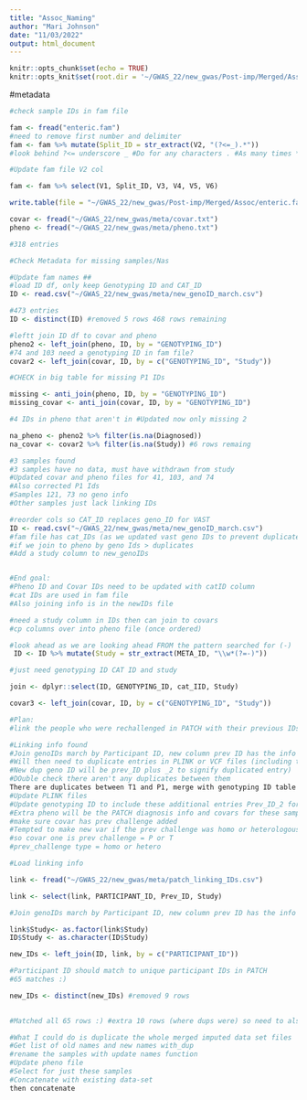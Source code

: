 ```yaml
---
title: "Assoc_Naming"
author: "Mari Johnson"
date: "11/03/2022"
output: html_document
---
```


```r
knitr::opts_chunk$set(echo = TRUE)
knitr::opts_knit$set(root.dir = '~/GWAS_22/new_gwas/Post-imp/Merged/Assoc')
```

#metadata
```r

#check sample IDs in fam file

fam <- fread("enteric.fam")
#need to remove first number and delimiter
fam <- fam %>% mutate(Split_ID = str_extract(V2, "(?<=_).*"))
#look behind ?<= underscore _ #Do for any characters . #As many times *

#Update fam file V2 col

fam <- fam %>% select(V1, Split_ID, V3, V4, V5, V6)

write.table(file = "~/GWAS_22/new_gwas/Post-imp/Merged/Assoc/enteric.fam", fam, row.names = F, col.names = F, quote=F, sep="\t")

```

```r
covar <- fread("~/GWAS_22/new_gwas/meta/covar.txt")
pheno <- fread("~/GWAS_22/new_gwas/meta/pheno.txt")

#318 entries

#Check Metadata for missing samples/Nas

#Update fam names ##
#load ID df, only keep Genotyping ID and CAT_ID
ID <- read.csv("~/GWAS_22/new_gwas/meta/new_genoID_march.csv")

#473 entries
ID <- distinct(ID) #removed 5 rows 468 rows remaining

#leftt join ID df to covar and pheno
pheno2 <- left_join(pheno, ID, by = "GENOTYPING_ID")
#74 and 103 need a genotyping ID in fam file?
covar2 <- left_join(covar, ID, by = c("GENOTYPING_ID", "Study"))

#CHECK in big table for missing P1 IDs

missing <- anti_join(pheno, ID, by = "GENOTYPING_ID")
missing_covar <- anti_join(covar, ID, by = "GENOTYPING_ID")

#4 IDs in pheno that aren't in #Updated now only missing 2

na_pheno <- pheno2 %>% filter(is.na(Diagnosed))
na_covar <- covar2 %>% filter(is.na(Study)) #6 rows remaing

#3 samples found
#3 samples have no data, must have withdrawn from study
#Updated covar and pheno files for 41, 103, and 74 
#Also corrected P1 Ids
#Samples 121, 73 no geno info
#Other samples just lack linking IDs

#reorder cols so CAT_ID replaces geno_ID for VAST
ID <- read.csv("~/GWAS_22/new_gwas/meta/new_genoID_march.csv")
#fam file has cat_IDs (as we updated vast geno IDs to prevent duplicates)
#if we join to pheno by geno Ids > duplicates
#Add a study column to new_genoIDs


#End goal:
#Pheno ID and Covar IDs need to be updated with catID column 
#cat IDs are used in fam file
#Also joining info is in the newIDs file

#need a study column in IDs then can join to covars
#cp columns over into pheno file (once ordered)

#look ahead as we are looking ahead FROM the pattern searched for (-)
 ID <- ID %>% mutate(Study = str_extract(META_ID, "\\w*(?=-)"))

#just need genotyping ID CAT ID and study

join <- dplyr::select(ID, GENOTYPING_ID, cat_IID, Study)

covar3 <- left_join(covar, ID, by = c("GENOTYPING_ID", "Study"))

```

```r
#Plan:
#link the people who were rechallenged in PATCH with their previous IDs from the studies they were originally challenged in.

#Linking info found
#Join genoIDs march by Participant ID, new column prev ID has the info
#Will then need to duplicate entries in PLINK or VCF files (including the geno info
#New dup geno ID will be prev_ID plus _2 to signify duplicated entry)
#DOuble check there aren't any duplicates between them
There are duplicates between T1 and P1, merge with genotyping ID table by study as well
#Update PLINK files
#Update genotyping ID to include these additional entries Prev_ID_2 for the rechallenge samples
#Extra pheno will be the PATCH diagnosis info and covars for these samples
#make sure covar has prev challenge added
#Tempted to make new var if the prev challenge was homo or heterologous
#so covar one is prev challenge = P or T
#prev_challenge type = homo or hetero

#Load linking info 

link <- fread("~/GWAS_22/new_gwas/meta/patch_linking_IDs.csv")

link <- select(link, PARTICIPANT_ID, Prev_ID, Study)

#Join genoIDs march by Participant ID, new column prev ID has the info

link$Study<- as.factor(link$Study)
ID$Study <- as.character(ID$Study)

new_IDs <- left_join(ID, link, by = c("PARTICIPANT_ID"))

#Participant ID should match to unique participant IDs in PATCH
#65 matches :)

new_IDs <- distinct(new_IDs) #removed 9 rows

                     
#Matched all 65 rows :) #extra 10 rows (where dups were) so need to also match by study

#What I could do is duplicate the whole merged imputed data set files
#Get list of old names and new names with_dup
#rename the samples with update names function
#Update pheno file
#Select for just these samples
#Concatenate with existing data-set
then concatenate
```

